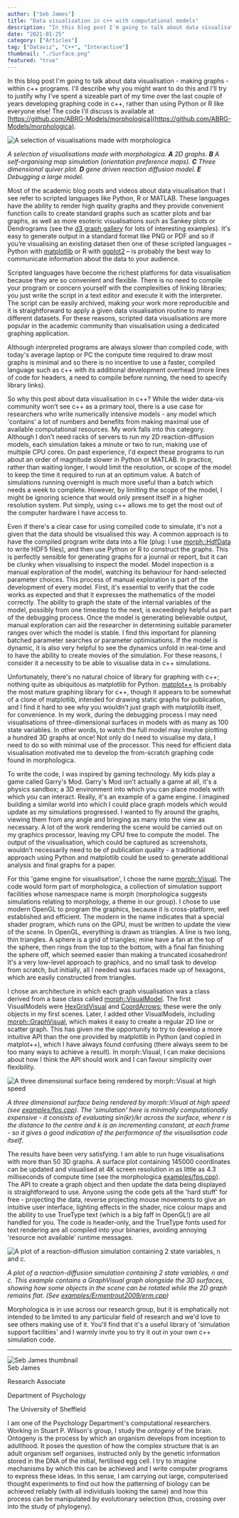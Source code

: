 ```yaml
---
author: ["Seb James"]
title: "Data visualisation in c++ with computational models"
description: "In this blog post I'm going to talk about data visualisation - making graphs - within c++ programs. I'll describe why you might want to do this and I'll try to justify why I've spent a sizeable part of my time over the last couple of years developing graphing code in c++, rather than using Python or R like everyone else!"
date: "2021-01-25"
category: ["Articles"]
tag: ["Dataviz", "C++", "Interactive"]
thumbnail: "./Surface.png"
featured: "true"
---
```


In this blog post I'm going to talk about data visualisation - making graphs - within c++ programs. I'll describe why you might want to do this and I'll try to justify why I've spent a sizeable part of my time over the last couple of years developing graphing code in c++, rather than using Python or R like everyone else! The code I'll discuss is available at [https://github.com/ABRG-Models/morphologica](https://github.com/ABRG-Models/morphologica). 

<img alt = "A selection of visualisations made with morphologica" src="./Panel.png" />

<em> A selection of visualisations made with morphologica. <b>A</b> 2D graphs. <b>B</b> A self-organising map simulation (orientation preference maps). <b>C</b> Three dimensional quiver plot. <b>D</b> gene driven reaction diffusion model. <b>E</b> Debugging a large model. </em>

Most of the academic blog posts and videos about data visualisation that I see refer to scripted languages like Python, R or MATLAB. These languages have the ability to render high quality graphs and they provide convenient function calls to create standard graphs such as scatter plots and bar graphs, as well as more esoteric visualisations such as Sankey plots or Dendrograms (see the [d3 graph gallery](https://www.d3-graph-gallery.com/index.html) for lots of interesting examples). It's easy to generate output in a standard format like PNG or PDF and so if you’re visualising an existing dataset then one of these scripted languages – Python with [matplotlib](https://matplotlib.org/) or R with [ggplot2](https://www.r-graph-gallery.com/ggplot2-package.html) – is probably the best way to communicate information about the data to your audience. 

Scripted languages have become the richest platforms for data visualisation because they are so convenient and flexible. There is no need to compile your program or concern yourself with the complexities of linking libraries; you just write the script in a text editor and execute it with the interpreter. The script can be easily archived, making your work more reproducible and it is straightforward to apply a given data visualisation routine to many different datasets. For these reasons, scripted data visualisations are more popular in the academic community than visualisation using a dedicated graphing application.

Although interpreted programs are always slower than compiled code, with today's average laptop or PC the compute time required to draw most graphs is minimal and so there is no incentive to use a faster, compiled language such as c++ with its additional development overhead (more lines of code for headers, a need to compile before running, the need to specify library links).

So why this post about data visualisation in c++? While the wider data-vis community won’t see c++ as a primary tool, there is a use case for researchers who write numerically intensive models - any model which 'contains' a lot of numbers and benefits from making maximal use of available computational resources. My work falls into this category. Although I don't need racks of servers to run my 2D reaction-diffusion models, each simulation takes a minute or two to run, making use of multiple CPU cores. On past experience, I'd expect these programs to run about an order of magnitude slower in Python or MATLAB. In practice, rather than waiting longer, I would limit the resolution, or scope of the model to keep the time it required to run at an optimum value. A batch of simulations running overnight is much more useful than a batch which needs a week to complete. However, by limiting the scope of the model, I might be ignoring science that would only present itself in a higher resolution system.  Put simply, using c++ allows me to get the most out of the computer hardware I have access to.

Even if there's a clear case for using compiled code to simulate, it's not a given that the data should be visualised this way. A common approach is to have the compiled program write data into a file (plug: I use [morph::HdfData](https://github.com/ABRG-Models/morphologica/blob/main/morph/HdfData.h) to write HDF5 files), and then use Python or R to construct the graphs. This is perfectly sensible for generating graphs for a journal or report, but it can be clunky when visualising to inspect the model.  Model inspection is a manual exploration of the model, watching its behaviour for hand-selected parameter choices. This process of manual exploration is part of the development of every model. First, it's essential to verify that the code works as expected and that it expresses the mathematics of the model correctly. The ability to graph the state of the internal variables of the model, possibly from one timestep to the next, is exceedingly helpful as part of the debugging process. Once the model is generating believable output, manual exploration  can aid the researcher in determining suitable parameter ranges over which the model is stable. I find this important for planning batched parameter searches or parameter optimisations. If the model is dynamic, it is also very helpful to see the dynamics unfold in real-time and to have the ability to create movies of the simulation. For these reasons, I consider it a necessity to be able to visualise data in c++ simulations. 

Unfortunately, there's no natural choice of library for graphing with c++; nothing quite as ubiquitous as matplotlib for Python. [matplot++](https://alandefreitas.github.io/matplotplusplus/) is probably the most mature graphing library for c++, though it appears to be somewhat of a clone of matplotlib, intended for drawing static graphs for publication, and I find it hard to see why you wouldn't just graph with matplotlib itself, for convenience. In my work, during the debugging process I may need visualisations of three-dimensional surfaces in models with as many as 100 state variables. In other words, to watch the full model may involve plotting a hundred 3D graphs at once! Not only do I need to visualise my data, I need to do so with minimal use of the processor. This need for efficient data visualisation motivated me to develop the from-scratch graphing code found in morphologica.

To write the code, I was inspired by gaming technology. My kids play a game called Garry's Mod. Garry's Mod isn't actually a game at all, it's a physics sandbox; a 3D environment into which you can place models with which you can interact. Really, it's an example of a game engine. I imagined building a similar world into which I could place graph models which would update as my simulations progressed. I wanted to fly around the graphs, viewing them from any angle and bringing as many into the view as necessary. A lot of the work rendering the scene would be carried out on my graphics processor, leaving my CPU free to compute the model. The output of the visualisation, which could be captured as screenshots, wouldn't necessarily need to be of publication quality - a traditional approach using Python and matplotlib could be used to generate additional analysis and final graphs for a paper.

For this 'game engine for visualisation', I chose the name [morph::Visual](https://github.com/ABRG-Models/morphologica/blob/main/morph/Visual.h). The code would form part of morphologica, a collection of simulation support facilities whose namespace name is morph (morphologica suggests simulations relating to morphology, a theme in our group). I chose to use modern OpenGL to program the graphics, because it is cross-platform, well established and efficient. The modern in the name indicates that a special shader program, which runs on the GPU, must be written to update the view of the scene. In OpenGL, everything is drawn as triangles. A line is two long, thin triangles. A sphere is a grid of triangles; mine have a fan at the top of the sphere, then rings from the top to the bottom, with a final fan finishing the sphere off, which seemed easier than making a truncated icosahedron! It's a very low-level approach to graphics, and no small task to develop from scratch, but initially, all I needed was surfaces made up of hexagons, which are easily constructed from triangles.

I chose an architecture in which each graph visualisation was a class derived from a base class called [morph::VisualModel](https://github.com/ABRG-Models/morphologica/blob/main/morph/VisualModel.h). The first VisualModels were [HexGridVisual](https://github.com/ABRG-Models/morphologica/blob/main/morph/HexGridVisual.h) and [CoordArrows](https://github.com/ABRG-Models/morphologica/blob/main/morph/CoordArrows.h); these were the only objects in my first scenes. Later, I added other VisualModels, including [morph::GraphVisual](https://github.com/ABRG-Models/morphologica/blob/main/morph/GraphVisual.h), which makes it easy to create a regular 2D line or scatter graph. This has given me the opportunity to try to develop a more intuitive API than the one provided by matplotlib in Python (and copied in matplot++), which I have always found confusing (there always seem to be too many ways to achieve a result). In morph::Visual, I can make decisions about how I think the API should work and I can favour simplicity over flexibility.

<img alt = "A three dimensional surface being rendered by morph::Visual at high speed" src="./Surface.png" />

*A three dimensional surface being rendered by morph::Visual at high speed (see [examples/fps.cpp](https://github.com/ABRG-Models/morphologica/blob/main/examples/fps.cpp)). The 'simulation' here is minimally computationally expensive - it consists of evaluating sin(kr)/kr across the surface, where r is the distance to the centre and k is an incrementing constant, at each frame - so it gives a good indication of the performance of the visualisation code itself*.

The results have been very satisfying. I am able to run huge visualisations with more than 50 3D graphs. A surface plot containing 145000 coordinates can be updated and visualised at 4K screen resolution in as little as 4.3 milliseconds of compute time (see the morphologica [examples/fps.cpp](https://github.com/ABRG-Models/morphologica/blob/main/examples/fps.cpp)). The API to create a graph object and then update the data being displayed is straightforward to use. Anyone using the code gets all the 'hard stuff' for free - projecting the data, reverse projecting mouse movements to give an intuitive user interface, lighting effects in the shader, nice colour maps and the ability to use TrueType text (which is a big faff in OpenGL!) are all handled for you. The code is header-only, and the TrueType fonts used for text rendering are all compiled into your binaries, avoiding annoying 'resource not available' runtime messages.

<img alt = "A plot of a reaction-diffusion simulation containing 2 state variables, n and c." src="./Ermentrout.png" />

*A plot of a reaction-diffusion simulation containing 2 state variables, n and c. This example contains a GraphVisual graph alongside the 3D surfaces, showing how some objects in the scene can be rotated while the 2D graph remains flat. (See [examples/Ermentrout2009/erm.cpp](https://github.com/ABRG-Models/morphologica/blob/main/examples/Ermentrout2009/erm.cpp))*

Morphologica is in use across our research group, but it is emphatically not intended to be limited to any particular field of research and we'd love to see others making use of it. You'll find that it's a useful library of 'simulation support facilities' and I warmly invite you to try it out in your own c++ simulation code.


---

<div className="flex flex-wrap p-2 items-center">
  <div className="flex flex-wrap w-full items-center">
    <div className="md:w-1/6 mx-auto">
      <img src="./Seb_J.jpg" alt="Seb James thumbnail" className="rounded-lg" style={{minHeight: '100px', maxHeight: '145px'}}  />
    </div>
    <div className="md:w-5/6 p-2 lg:p-6">
      <div className="my-1 font-bold text-2xl flex items-center">
        Seb James
        <div className="inline-block ml-4">
          <TwitterBtn href="https://twitter.com/intent/follow?screen_name=sebjames" />
        </div>
      </div>
      <p className="my-0">Research Associate</p>
      <p className="my-0">Department of Psychology</p>
      <p className="my-0">The University of Sheffield</p>
    </div>
  </div>
  <div>
    <p className="text-gray-900"> I am one of the Psychology Department's computational researchers. Working in Stuart P. Wilson's group, I study the <em> ontogeny </em> of the brain. Ontogeny is the process by which an organism develops from inception to adulthood. It poses the question of how the complex structure that is an adult organism self organises, instructed only by the genetic information stored in the DNA of the initial, fertilised egg cell. I try to imagine mechanisms by which this can be achieved and I write computer programs to express these ideas. In this sense, I am carrying out large, computerised thought experiments to find out how the patterning of biology can be achieved reliably (with all individuals looking the same) and how this process can be manipulated by evolutionary selection (thus, crossing over into the study of phylogeny).
    </p>
  </div>
</div>
